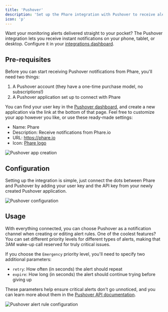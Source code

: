 ```yaml
---
title: 'Pushover'
description: 'Set up the Phare integration with Pushover to receive alerts on your preferred device.'
icon: 'p'
---
```


Want your monitoring alerts delivered straight to your pocket? The Pushover integration lets you receive instant notifications on your phone, tablet, or desktop. Configure it in your <a href="https://app.phare.io/organization/apps" rel="nofollow">integrations dashboard</a>.

## Pre-requisites

Before you can start receiving Pushover notifications from Phare, you'll need two things:

1. A Pushover account (they have a one-time purchase model, no subscriptions!)
2. A Pushover application set up to connect with Phare

You can find your user key in the [Pushover dashboard](https://pushover.net/), and create a new application via the link at the bottom of that page. Feel free to customize your app however you like, or use these ready-made settings:

- Name: Phare
- Description: Receive notifications from Phare.io
- URL: https://phare.io
- Icon: [Phare logo](https://phare.io/img/logo-pushover.png)

<Frame>
  <img src="/images/integrations/pushover/pushover-app-creation.webp" alt="Pushover app creation" />
</Frame>

## Configuration

Setting up the integration is simple, just connect the dots between Phare and Pushover by adding your user key and the API key from your newly created Pushover application.

<Frame>
  <img src="/images/integrations/pushover/pushover-configuration.webp" alt="Pushover configuration" />
</Frame>

## Usage

With everything connected, you can choose Pushover as a notification channel when creating or editing alert rules. One of the coolest features? You can set different priority levels for different types of alerts, making that 3AM wake-up call reserved for truly critical issues.

If you choose the `Emergency` priority level, you'll need to specify two additional parameters:
- `retry`: How often (in seconds) the alert should repeat
- `expire`: How long (in seconds) the alert should continue trying before giving up

These parameters help ensure critical alerts don't go unnoticed, and you can learn more about them in the [Pushover API documentation](https://pushover.net/api#priority).

<Frame>
  <img src="/images/integrations/pushover/pushover-alert-rule.webp" alt="Pushover alert rule configuration" />
</Frame>
